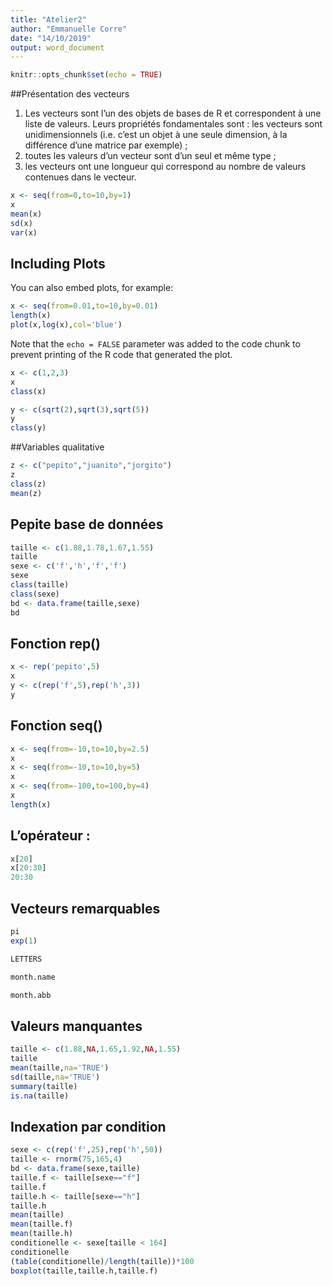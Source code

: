 ---
title: "Atelier2"
author: "Emmanuelle Corre"
date: "14/10/2019"
output: word_document
---

```{r setup, include=FALSE}
knitr::opts_chunk$set(echo = TRUE)
```
##Présentation des vecteurs

1. Les vecteurs sont l’un des objets de bases de R et correspondent à une liste de valeurs. Leurs propriétés fondamentales sont :
les vecteurs sont unidimensionnels (i.e. c’est un objet à une seule dimension, à la différence d’une matrice par exemple) ;
2. toutes les valeurs d’un vecteur sont d’un seul et même type ;
3. les vecteurs ont une longueur qui correspond au nombre de valeurs contenues dans le vecteur.

```{r}
x <- seq(from=0,to=10,by=1)
x
mean(x)
sd(x)
var(x)
```

## Including Plots

You can also embed plots, for example:

```{r}
x <- seq(from=0.01,to=10,by=0.01)
length(x)
plot(x,log(x),col='blue')
```

Note that the `echo = FALSE` parameter was added to the code chunk to prevent printing of the R code that generated the plot.

```{r}
x <- c(1,2,3)
x
class(x)
```
```{r}
y <- c(sqrt(2),sqrt(3),sqrt(5))
y
class(y)
```
##Variables qualitative
```{r}
z <- c("pepito","juanito","jorgito")
z
class(z)
mean(z)
```
 
## Pepite base de données

```{r}
taille <- c(1.88,1.78,1.67,1.55)
taille
sexe <- c('f','h','f','f')
sexe
class(taille)
class(sexe)
bd <- data.frame(taille,sexe)
bd
```

## Fonction rep()

```{r}
x <- rep('pepito',5)
x
y <- c(rep('f',5),rep('h',3))
y
```

## Fonction seq()

```{r}
x <- seq(from=-10,to=10,by=2.5)
x
x <- seq(from=-10,to=10,by=5)
x
x <- seq(from=-100,to=100,by=4)
x
length(x)
```

## L'opérateur :

```{r}
x[20]
x[20:30]
20:30
```

## Vecteurs remarquables

```{r}
pi
exp(1)
```

```{r}
LETTERS
```

```{r}
month.name
```

```{r}
month.abb
```

## Valeurs manquantes

```{r}
taille <- c(1.88,NA,1.65,1.92,NA,1.55)
taille
mean(taille,na='TRUE')
sd(taille,na='TRUE')
summary(taille)
is.na(taille)
```

## Indexation par condition

```{r}
sexe <- c(rep('f',25),rep('h',50))
taille <- rnorm(75,165,4)
bd <- data.frame(sexe,taille)
taille.f <- taille[sexe=="f"]
taille.f
taille.h <- taille[sexe=="h"]
taille.h
mean(taille)
mean(taille.f)
mean(taille.h)
conditionelle <- sexe[taille < 164]
conditionelle
(table(conditionelle)/length(taille))*100
boxplot(taille,taille.h,taille.f)
```
